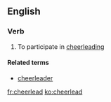 ==English==

===Verb===
{{en-verb|cheerleads|cheerleading|cheerled|past2=cheerleaded}}

# To participate in [[cheerleading]]

====Related terms====
* [[cheerleader]]

[[fr:cheerlead]]
[[ko:cheerlead]]